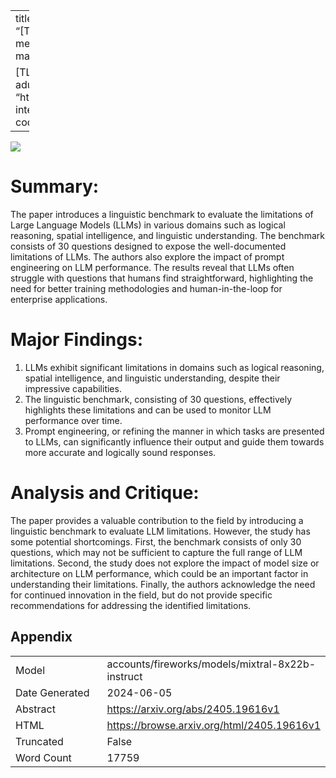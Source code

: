 
---
title: "Easy Problems That LLMs Get Wrong"
id: "2405.19616v1"
description: "[TEXT] This study examines the relationship between social media use and mental health in young adults. Results suggest that excessive social media use may be linked to increased symptoms of anxiety and depression.

[TL;DR] Excessive social media use linked to anxiety and depression in young adults."
author: Sean Williams, James Huckle
date: "2024-05-30"
image: "https://browse.arxiv.org/html/2405.19616v1/extracted/5574070/confidence-interval-white-paper.png"
categories: ['prompt-engineering']
format:
  html:
    code-overflow: wrap
---

![](https://browse.arxiv.org/html/2405.19616v1/extracted/5574070/confidence-interval-white-paper.png)

# Summary:

The paper introduces a linguistic benchmark to evaluate the limitations of Large Language Models (LLMs) in various domains such as logical reasoning, spatial intelligence, and linguistic understanding. The benchmark consists of 30 questions designed to expose the well-documented limitations of LLMs. The authors also explore the impact of prompt engineering on LLM performance. The results reveal that LLMs often struggle with questions that humans find straightforward, highlighting the need for better training methodologies and human-in-the-loop for enterprise applications.

# Major Findings:

1. LLMs exhibit significant limitations in domains such as logical reasoning, spatial intelligence, and linguistic understanding, despite their impressive capabilities.
2. The linguistic benchmark, consisting of 30 questions, effectively highlights these limitations and can be used to monitor LLM performance over time.
3. Prompt engineering, or refining the manner in which tasks are presented to LLMs, can significantly influence their output and guide them towards more accurate and logically sound responses.

# Analysis and Critique:

The paper provides a valuable contribution to the field by introducing a linguistic benchmark to evaluate LLM limitations. However, the study has some potential shortcomings. First, the benchmark consists of only 30 questions, which may not be sufficient to capture the full range of LLM limitations. Second, the study does not explore the impact of model size or architecture on LLM performance, which could be an important factor in understanding their limitations. Finally, the authors acknowledge the need for continued innovation in the field, but do not provide specific recommendations for addressing the identified limitations.

## Appendix

|          |          |
|----------|----------|
| Model     | accounts/fireworks/models/mixtral-8x22b-instruct       |
| Date Generated     | 2024-06-05       |
| Abstract | [https://arxiv.org/abs/2405.19616v1](https://arxiv.org/abs/2405.19616v1)        |
| HTML     | [https://browse.arxiv.org/html/2405.19616v1](https://browse.arxiv.org/html/2405.19616v1)       |
| Truncated       | False       |
| Word Count       | 17759       |